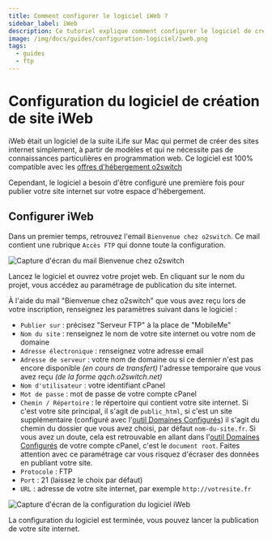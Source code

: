 ```yaml
---
title: Comment configurer le logiciel iWeb ?
sidebar_label: iWeb
description: Ce tutoriel explique comment configurer le logiciel de création de site internet iweb avec un hébergement web o2switch
image: /img/docs/guides/configuration-logiciel/iweb.png
tags:
  - guides
  - ftp
---
```


# Configuration du logiciel de création de site iWeb 


iWeb était un logiciel de la suite iLife sur Mac qui permet de créer des sites internet simplement, à partir de modèles
et qui ne nécessite pas de connaissances particulières en programmation web. Ce logiciel est 100% compatible avec
les [offres d'hébergement o2switch](https://www.o2switch.fr/)

Cependant, le logiciel a besoin d'être configuré une première fois pour publier votre site internet sur votre espace
d'hébergement.

## Configurer iWeb

Dans un premier temps, retrouvez l'email `Bienvenue chez o2switch`. Ce mail contient une rubrique `Accès FTP` qui
donne toute la configuration. 

<Image
    src="/img/docs/guides/configuration-logiciel/mail-bienvenue-o2switch.png"
    title="Le mail Bienvenue chez O2switch donne la configuration FTP"
    caption="Le mail Bienvenue chez o2switch contient une rubrique FTP avec tous les éléments de configuration"
    alt="Capture d'écran du mail Bienvenue chez o2switch"
/>

Lancez le logiciel et ouvrez votre projet web. En cliquant sur le nom du projet, vous accédez au paramétrage de
publication du site internet. 

À l'aide du mail "Bienvenue chez o2switch" que vous avez reçu lors de votre inscription, renseignez les paramètres
suivant dans le logiciel :
  * `Publier sur` : précisez "Serveur FTP" à la place de "MobileMe"
  * `Nom du site` : renseignez le nom de votre site internet ou votre nom de domaine
  * `Adresse électronique` : renseignez votre adresse email
  * `Adresse de serveur` : votre nom de domaine ou si ce dernier n'est pas encore disponible *(en cours de transfert)*
    l'adresse temporaire que vous avez reçu *(de la forme qqch.o2switch.net)*
  * `Nom d'utilisateur` : votre identifiant cPanel
  * `Mot de passe` : mot de passe de votre compte cPanel
  * `Chemin / Répertoire` : le répertoire qui contient votre site internet. Si c'est votre site principal, il s'agit de
    `public_html`, si c'est un site supplémentaire (configuré avec l'[outil Domaines
    Configurés](/cpanel/domaines/configuration-domaine)) il s'agit du chemin du dossier que vous avez choisi, par défaut
    `nom-du-site.fr`. Si vous avez un doute, cela est retrouvable en allant dans l'[outil Domaines
    Configurés](/cpanel/domaines/configuration-domaine) de votre compte cPanel, c'est le `document root`. Faites
    attention avec ce paramétrage car vous risquez d'écraser des données en publiant votre site.
  * `Protocole` : FTP
  * `Port` : 21 (laissez le choix par défaut)
  * `URL` : adresse de votre site internet, par exemple `http://votresite.fr`

<Image
    src="/img/docs/guides/configuration-logiciel/iweb.png"
    title="Configuration du logiciel iWeb chez o2switch"
    caption="Paramétrage du logiciel iWeb pour la publication de votre site sur votre espace d'hébergement"
    alt="Capture d'écran de la configuration du logiciel iWeb"
/>

La configuration du logiciel est terminée, vous pouvez lancer la publication de votre site internet.